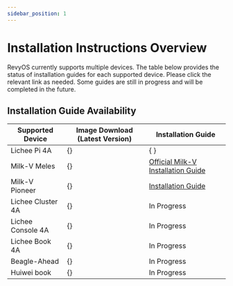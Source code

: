 ```yaml
---
sidebar_position: 1
---
```


# Installation Instructions Overview

RevyOS currently supports multiple devices. The table below provides the status of installation guides for each supported device. Please click the relevant link as needed. Some guides are still in progress and will be completed in the future.

## Installation Guide Availability


| Supported Device   | Image Download (Latest Version)                      | Installation Guide                                 |
| ------------------ | ---------------------------------------------------- | ---------------------------------------------- |
| Lichee Pi 4A       | {<DownloadLink device="Lichee Pi 4A" />}       | {<RedirectBasedOnUA windowsLink="../licheepi4a-windows/" otherLink="../licheepi4a/" description="Installation Guide" /> }               |
| Milk-V Meles       | {<DownloadLink device="Lichee Pi 4A" />}       | [Official Milk-V Installation Guide](https://milkv.io/docs/meles/installation) |
| Milk-V Pioneer     | {<DownloadLink device="Milk-V Pioneer" />}     | [Installation Guide](../milkv-pioneer/)            |
| Lichee Cluster 4A | {<DownloadLink device="Lichee Cluster 4A" />}  | In Progress |
| Lichee Console 4A | {<DownloadLink device="Lichee Console 4A" />}  | In Progress |
| Lichee Book 4A    | {<DownloadLink device="Lichee Book 4A" />}     | In Progress |
| Beagle-Ahead      | {<DownloadLink device="Beagle-Ahead" />}       | In Progress |
| Huiwei book       | {<DownloadLink device="Huiwei book" />}        | In Progress |


